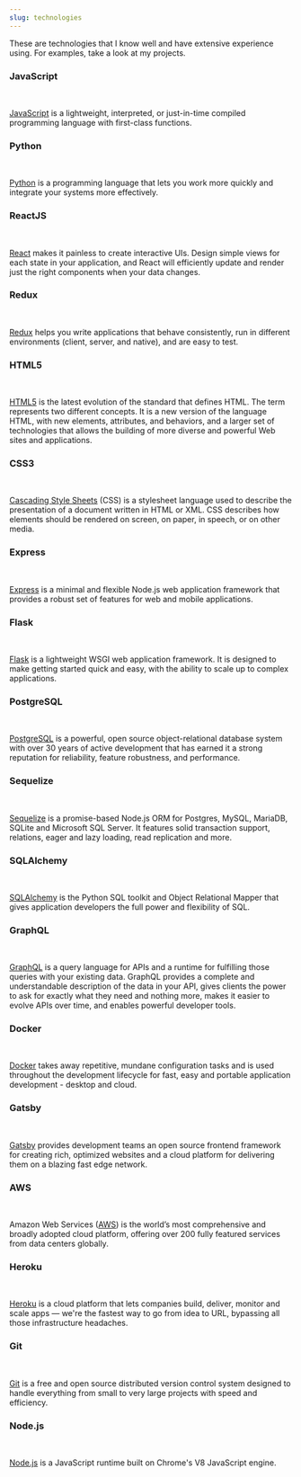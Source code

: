 ```yaml
---
slug: technologies
---
```




These are technologies that I know well and have extensive experience using. For examples, take a look at <Link to='/projects'>my projects</Link>.

### JavaScript
<a className='technologies__link' href='https://developer.mozilla.org/en-US/docs/Web/javascript'>
  <JavaScriptImg />
</a><br />

[JavaScript](https://developer.mozilla.org/en-US/docs/Web/javascript) is a lightweight, interpreted, or just-in-time compiled programming language with first-class functions.

### Python
<a className='technologies__link' href='https://www.python.org/'>
  <PythonImg />
</a><br />

[Python](https://www.python.org/) is a programming language that lets you work more quickly and integrate your systems more effectively.

### ReactJS
<a className='technologies__link' href='https://reactjs.org/'>
  <RctImg />
</a><br />

[React](https://reactjs.org/) makes it painless to create interactive UIs. Design simple views for each state in your application, and React will efficiently update and render just the right components when your data changes.

### Redux
<a className='technologies__link' href='https://redux.js.org/'>
  <ReduxImg />
</a><br />

[Redux](https://redux.js.org/) helps you write applications that behave consistently, run in different environments (client, server, and native), and are easy to test.

### HTML5
<a className='technologies__link' href='https://developer.mozilla.org/en-US/docs/Web/CSS'>
  <HTML5Img />
</a><br />

[HTML5](https://developer.mozilla.org/en-US/docs/Web/Guide/HTML/HTML5) is the latest evolution of the standard that defines HTML. The term represents two different concepts. It is a new version of the language HTML, with new elements, attributes, and behaviors, and a larger set of technologies that allows the building of more diverse and powerful Web sites and applications.

### CSS3
<a className='technologies__link' href='https://developer.mozilla.org/en-US/docs/Web/CSS'>
  <CSS3Img />
</a><br />

[Cascading Style Sheets](https://developer.mozilla.org/en-US/docs/Web/CSS) (CSS) is a stylesheet language used to describe the presentation of a document written in HTML or XML. CSS describes how elements should be rendered on screen, on paper, in speech, or on other media.

### Express
<a className='technologies__link' href='https://expressjs.com/'>
  <ExpressImg />
</a><br />

[Express](https://expressjs.com/) is a minimal and flexible Node.js web application framework that provides a robust set of features for web and mobile applications.

### Flask
<a className='technologies__link' href='https://palletsprojects.com/p/flask/'>
  <FlaskImg />
</a><br />

[Flask](https://palletsprojects.com/p/flask/) is a lightweight WSGI web application framework. It is designed to make getting started quick and easy, with the ability to scale up to complex applications.

### PostgreSQL
<a className='technologies__link' href='https://www.postgresql.org/'>
  <PostgresqlImg />
</a><br />

[PostgreSQL](https://www.postgresql.org/) is a powerful, open source object-relational database system with over 30 years of active development that has earned it a strong reputation for reliability, feature robustness, and performance.

### Sequelize
<a className='technologies__link' href='https://sequelize.org/'>
  <SequelizeImg />
</a><br />

[Sequelize](https://sequelize.org/) is a promise-based Node.js ORM for Postgres, MySQL, MariaDB, SQLite and Microsoft SQL Server. It features solid transaction support, relations, eager and lazy loading, read replication and more.

### SQLAlchemy
<a className='technologies__link' href='https://www.sqlalchemy.org/'>
  <SqlalchemyImg />
</a><br />

[SQLAlchemy](https://www.sqlalchemy.org/) is the Python SQL toolkit and Object Relational Mapper that gives application developers the full power and flexibility of SQL.

### GraphQL
<a className='technologies__link' href='https://graphql.org/'>
  <GraphqlImg />
</a><br />

[GraphQL](https://graphql.org/) is a query language for APIs and a runtime for fulfilling those queries with your existing data. GraphQL provides a complete and understandable description of the data in your API, gives clients the power to ask for exactly what they need and nothing more, makes it easier to evolve APIs over time, and enables powerful developer tools.

### Docker
<a className='technologies__link' href='https://www.docker.com/'>
  <DockerImg />
</a><br />

[Docker](https://www.docker.com/) takes away repetitive, mundane configuration tasks and is used throughout the development lifecycle for fast, easy and portable application development - desktop and cloud.

### Gatsby
<a className='technologies__link' href='https://www.gatsbyjs.com/'>
  <GatsbyImg />
</a><br />

[Gatsby](https://www.gatsbyjs.com/) provides development teams an open source frontend framework for creating rich, optimized websites and a cloud platform for delivering them on a blazing fast edge network.

### AWS
<a className='technologies__link' href='https://aws.amazon.com/'>
  <AwsImg />
</a><br />

Amazon Web Services ([AWS](https://aws.amazon.com/)) is the world’s most comprehensive and broadly adopted cloud platform, offering over 200 fully featured services from data centers globally.

### Heroku
<a className='technologies__link' href='https://www.heroku.com/what'>
  <HerokuImg />
</a><br />

[Heroku](https://www.heroku.com/what) is a cloud platform that lets companies build, deliver, monitor and scale apps — we're the fastest way to go from idea to URL, bypassing all those infrastructure headaches.

### Git
<a className='technologies__link' href='https://git-scm.com/'>
  <GitImg />
</a><br />

[Git](https://git-scm.com/) is a free and open source distributed version control system designed to handle everything from small to very large projects with speed and efficiency.

### Node.js
<a className='technologies__link' href='https://nodejs.org/en/'>
  <NodejsImg />
</a><br />

[Node.js](https://nodejs.org/en/) is a JavaScript runtime built on Chrome's V8 JavaScript engine.
